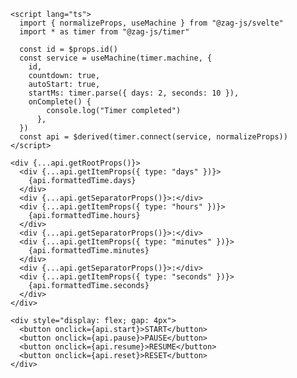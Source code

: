 ```svelte
<script lang="ts">
  import { normalizeProps, useMachine } from "@zag-js/svelte"
  import * as timer from "@zag-js/timer"

  const id = $props.id()
  const service = useMachine(timer.machine, {
    id,
    countdown: true,
    autoStart: true,
    startMs: timer.parse({ days: 2, seconds: 10 }),
    onComplete() {
        console.log("Timer completed")
      },
  })
  const api = $derived(timer.connect(service, normalizeProps))
</script>

<div {...api.getRootProps()}>
  <div {...api.getItemProps({ type: "days" })}>
    {api.formattedTime.days}
  </div>
  <div {...api.getSeparatorProps()}>:</div>
  <div {...api.getItemProps({ type: "hours" })}>
    {api.formattedTime.hours}
  </div>
  <div {...api.getSeparatorProps()}>:</div>
  <div {...api.getItemProps({ type: "minutes" })}>
    {api.formattedTime.minutes}
  </div>
  <div {...api.getSeparatorProps()}>:</div>
  <div {...api.getItemProps({ type: "seconds" })}>
    {api.formattedTime.seconds}
  </div>
</div>

<div style="display: flex; gap: 4px">
  <button onclick={api.start}>START</button>
  <button onclick={api.pause}>PAUSE</button>
  <button onclick={api.resume}>RESUME</button>
  <button onclick={api.reset}>RESET</button>
</div>
```
